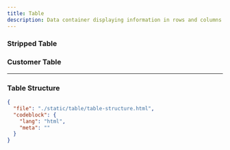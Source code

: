 ```yaml
---
title: Table
description: Data container displaying information in rows and columns for efficient data comparison.
---
```


<ComponentPreview src="/table/table" />

### Stripped Table

<ComponentPreview src="/table/table-stripped" />

### Customer Table

<ComponentPreview src="/table/table-customer" />

---

### Table Structure

```json doc-gen:file
{
  "file": "./static/table/table-structure.html",
  "codeblock": {
    "lang": "html",
    "meta": ""
  }
}
```